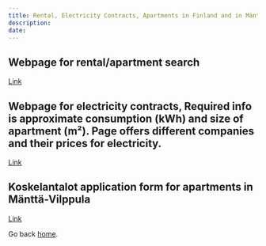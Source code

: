 ---
title: Rental, Electricity Contracts, Apartments in Finland and in Mänttä-Vilppula
description: 
date: 
---

## Webpage for rental/apartment search
[Link](https://www.vuokraovi.com/haku/vuokra-asunnot?locale=en) 

## Webpage for electricity contracts, Required info is approximate consumption (kWh) and size of apartment (m²). Page offers different companies and their prices for electricity.
[Link](https://sahkovertailu.fi/?gclid=CjwKCAjw0N6hBhAUEiwAXab-TaBx6J1zwBb6Fq1QpSyFPNdzDGmV0JJjuxC2InPROXIQVePvV7ZMaBoC7eAQAvD_BwE)

## Koskelantalot application form for apartments in Mänttä-Vilppula
[Link](https://hakemus.tampuuri.fi/koskelantalot/)

Go back [home](/).
